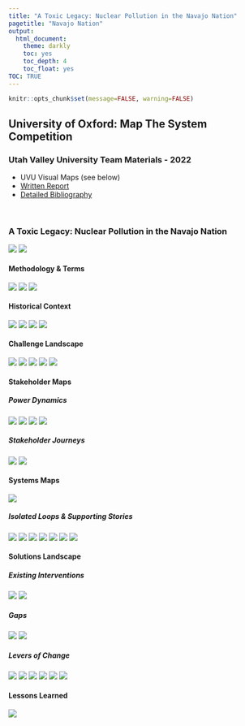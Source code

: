 ```yaml
---
title: "A Toxic Legacy: Nuclear Pollution in the Navajo Nation"
pagetitle: "Navajo Nation"
output:
  html_document:
    theme: darkly
    toc: yes
    toc_depth: 4
    toc_float: yes
TOC: TRUE
---
```



```r
knitr::opts_chunk$set(message=FALSE, warning=FALSE)
```

## University of Oxford: Map The System Competition

### Utah Valley University Team Materials - 2022
* UVU Visual Maps (see below)
* [Written Report](https://docs.google.com/document/d/1oh7NHnbFG-ELaCSuk_PAkyT3ByqXp0Q3/edit?usp=drive_link&ouid=106846315241426866926&rtpof=true&sd=true)
* [Detailed Bibliography](https://docs.google.com/document/d/1zjnBjcH1gd9SfFDqJsWpX4s4CLqUdJjI/edit?usp=drive_link&ouid=106846315241426866926&rtpof=true&sd=true)

<br>

### A Toxic Legacy: Nuclear Pollution in the Navajo Nation

![](../pics/NN_long/NN_Maps_long_Page_01.jpg)
![](../pics/NN_long/NN_Maps_long_Page_02.jpg)

#### Methodology & Terms

![](../pics/NN_long/NN_Maps_long_Page_03.jpg)
![](../pics/NN_long/NN_Maps_long_Page_04.jpg)
![](../pics/NN_long/NN_Maps_long_Page_05.jpg)

#### Historical Context

![](../pics/NN_long/NN_Maps_long_Page_07.jpg)
![](../pics/NN_long/NN_Maps_long_Page_08.jpg)
![](../pics/NN_long/NN_Maps_long_Page_09.jpg)
![](../pics/NN_long/NN_Maps_long_Page_10.jpg)

#### Challenge Landscape

![](../pics/NN_long/NN_Maps_long_Page_12.jpg)
![](../pics/NN_long/NN_Maps_long_Page_13.jpg)
![](../pics/NN_long/NN_Maps_long_Page_06.jpg)
![](../pics/NN_long/NN_Maps_long_Page_11.jpg)
![](../pics/NN_long/NN_Maps_long_Page_23.jpg)

#### Stakeholder Maps
##### Power Dynamics

![](../pics/NN_long/NN_Maps_long_Page_14.jpg)
![](../pics/UVU_Presentation_RadiationRevolters/14.jpg)
![](../pics/UVU_Presentation_RadiationRevolters/15.jpg)
![](../pics/NN_long/NN_Maps_long_Page_20.jpg)

##### Stakeholder Journeys

![](../pics/NN_long/NN_Maps_long_Page_15.jpg)
![](../pics/NN_long/NN_Maps_long_Page_16.jpg)

#### Systems Maps

![](../pics/NN_long/NN_Maps_long_Page_17.jpg)

##### Isolated Loops & Supporting Stories

![](../pics/NN_long/NN_Maps_long_Page_18.jpg)
![](../pics/NN_long/NN_Maps_long_Page_19.jpg)
![](../pics/NN_long/NN_Maps_long_Page_21.jpg)
![](../pics/NN_long/NN_Maps_long_Page_22.jpg)
![](../pics/NN_long/NN_Maps_long_Page_24.jpg)
![](../pics/NN_long/NN_Maps_long_Page_25.jpg)
![](../pics/NN_long/NN_Maps_long_Page_26.jpg)

#### Solutions Landscape
##### Existing Interventions

![](../pics/UVU_Presentation_RadiationRevolters/20.jpg)
![](../pics/NN_long/NN_Maps_long_Page_27.jpg)

##### Gaps

![](../pics/UVU_Presentation_RadiationRevolters/21.jpg)
![](../pics/NN_long/NN_Maps_long_Page_28.jpg)

##### Levers of Change

![](../pics/UVU_Presentation_RadiationRevolters/23.jpg)
![](../pics/NN_long/NN_Maps_long_Page_29.jpg)
![](../pics/NN_long/NN_Maps_long_Page_30.jpg)
![](../pics/UVU_Presentation_RadiationRevolters/24.jpg)
![](../pics/NN_long/NN_Maps_long_Page_31.jpg)
![](../pics/NN_long/NN_Maps_long_Page_32.jpg)

#### Lessons Learned

![](../pics/NN_long/NN_Maps_long_Page_33.jpg)

